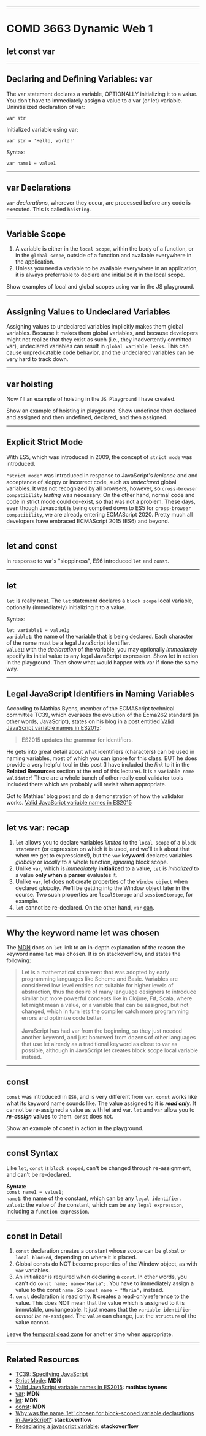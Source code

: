 


<Head>
    <title>COMD 3663 Dynamic Web 1: let const var</title>
    <meta name='viewport' content='width=device-width, initial-scale=1, shrink-to-fit=no'/>
</Head>

---

<div style={{width: '90%'}}>
    <h1>COMD 3663 Dynamic Web 1</h1>
    <h2 class="lowercase">let const var</h2>
</div>

---

<div style={{width: "90%"}}>
    <h2>Declaring and Defining Variables: var</h2>
    <p>
        The var statement declares a variable, OPTIONALLY initializing it to a value. You don't have to immediately assign a value to a  var (or let) variable. Uninitialized declaration of var:
    </p>
    <code style={{color: "#cc0487"}}>var str</code>
    <p>Initialized variable using var:</p>
    <code style={{color: "#cc0487"}}>var str = 'Hello, world!'</code>
    <p>Syntax:</p>
    <code style={{color: "#cc0487"}}>var name1 = value1</code>
</div>

---

<div style={{width: "90%"}}>
    <h2> var Declarations</h2>
    <p>
        <code style={{color: "#cc0487"}}>var</code> <em>declarations</em>, wherever they occur, are processed before any code is executed. This is called <code style={{color: "#cc0487"}}>hoisting</code>.
    </p>
</div>

---

<div style={{width: "90%"}}>
    <h2>Variable Scope</h2>
    <ol>
        <li>
            A variable is either in the <code style={{color: "#cc0487"}}>local scope</code>, within the body of a function, or in the <code style={{color: "#cc0487"}}>global scope</code>, outside of a function and available everywhere in the application.
        </li>
        <li>
            Unless you need a variable to be available everywhere in an application, it is always preferrable to declare and initialize it in the local scope.
        </li>
    </ol>
    <Notes style={{color: "#fff"}}>
        Show examples of local and global scopes using var in the JS playground.
    </Notes>
</div>

---

<div style={{width: "90%"}}>
    <h2>Assigning Values to Undeclared Variables</h2>
    <p>
        Assigning values to undeclared variables implicitly makes them global variables. Because it makes them global variables, and because developers might not realize that they exist as such (i.e., they inadvertently ommitted var), undeclared variables can result in <code style={{color: "#cc0487"}}>global variable leaks</code>. This can cause unpredicatable code behavior, and the undeclared variables can be very hard to track down.
    </p>
</div>

---

<div style={{width: "90%"}}>
    <h2>var hoisting</h2>
    <p>
        Now I'll an example of hoisting in the <code style={{color: "#cc0487"}}>JS Playground</code> I have created.
    </p>
    <Notes>
        Show an example of hoisting in playground. Show undefined then declared and assigned and then undefined, declared, and then assigned.
    </Notes>
</div>

---

<div style={{width: "90%"}}>
    <h2>Explicit Strict Mode</h2>
    <p>
        With ES5, which was introduced in 2009, the concept of <code style={{color: "#cc0487"}}>strict mode</code> was introduced.
    </p>
    <p>
        <code style={{color: "#cc0487"}}>"strict mode"</code> was introduced in response to JavaScript's <em>lenience</em> and and acceptance of sloppy or incorrect code, such as <em>undeclared</em> global variables. It was not recognized by all browsers, however, so <code style={{color: "#cc0487"}}>cross-browser compatibility</code> <em>testing</em> was necessary. On the other hand, normal code and code in strict mode could co-exist, so that was not a problem. These days, even though Javascript is being compiled down to ES5 for <code style={{color: "#cc0487"}}>cross-browser compatibility</code>, we are already entering ECMAScript 2020. Pretty much all developers have embraced ECMAScript 2015 (ES6) and beyond.
    </p>
</div>

---

<div style={{width: "90%"}}>
    <h2>let and const</h2>
    <p>
        In response to var's "sloppiness", ES6 introduced <code style={{color: "#cc0487"}}>let</code> and <code style={{color: "#cc0487"}}>const</code>.
    </p>
</div>

---

<div style={{width: "90%"}}>
    <h2>let</h2>
    <p>
        <code style={{color: "#cc0487"}}>let</code> is really neat. The <code style={{color: "#cc0487"}}>let</code> statement declares a <code style={{color: "#cc0487"}}>block scope</code> local variable, optionally (immediately) initializing it to a value.
    </p>
    <p>Syntax:</p>
    <code style={{color: "#cc0487"}}>let variable1 = value1;</code><br/>
    <code style={{color: "#cc0487"}}>variable1</code>: the name of the variable that is being declared. Each character of the name must be a legal JavaScript identifier.<br/>
    <code style={{color: "#cc0487"}}>value1</code>: with the <em>declaration</em> of the variable, you may optionally <em>immediately</em> specify its initial value to any legal JavaScript expression.
    <Notes style={{color: "#fff"}}>
        Show let in action in the playground. Then show what would happen with var if done the same way.
    </Notes>
</div>

---

<div style={{width: "90%"}}>
    <h2>Legal JavaScript Identifiers in Naming Variables</h2>
    <p>
        According to Mathias Byens, member of the ECMAScript technical committee TC39, which oversees the evolution of the Ecma262 standard (in other words, JavaScript), states on his blog in a post entitled <a href="https://mathiasbynens.be/notes/javascript-identifiers-es6" target="_blank">Valid JavaScript variable names in ES2015</a>:
        <blockquote>
            ES2015 updates the grammar for identifiers.
        </blockquote>
    </p>
    <p>
        He gets into great detail about what identifiers (characters) can be used in naming variables, most of which you can ignore for this class. BUT he does provide a very helpful tool in this post (I have included the <em>link</em> to it in the <strong>Related Resources</strong> section at the end of this lecture). It is a <code style={{color: "#cc0487"}}>variable name validator</code>! There are a whole bunch of other really cool validator tools included there which we probably will revisit when appropriate.
    </p>
    <Notes style={{color: "#fff"}}>
        Got to Mathias' blog post and do a demonstration of how the validator works. <a href="https://mathiasbynens.be/notes/javascript-identifiers-es6" target="_blank">Valid JavaScript variable names in ES2015</a>
    </Notes>
</div>

---

<div style={{width: "90%"}}>
    <h2>let vs var: recap</h2>
    <ol>
        <li>
            <code style={{color: "#cc0487"}}>let</code> allows you to declare variables <em>limited</em> to the <code style={{color: "#cc0487"}}>local scope</code> of a <code style={{color: "#cc0487"}}>block statement</code> (or expression on which it is used, and we'll talk about that when we get to expressions!), but the <code style={{color: "#cc0487"}}>var</code> <b>keyword</b> declares variables <em>globally</em> or <em>locally</em> to a whole function, <em>ignoring</em> block scope.
        </li>
        <li>
            Unlike <code style={{color: "#cc0487"}}>var</code>, which is <em>immediately</em> <strong>initialized</strong> to a value, <code style={{color: "#cc0487"}}>let</code> is <em>initialized</em> to a value <strong>only when</strong> a <strong>parser</strong> evaluates it.
        </li>
        <li>
            Unlike <code style={{color: "#cc0487"}}>var</code>, let does not create properties of the <code style={{color: "#cc0487"}}>Window object</code> when declared <em>globally</em>. We'll be getting into the Window object later in the course. Two such properties are <code style={{color: "#cc0487"}}>localStorage</code> and <code style={{color: "#cc0487"}}>sessionStorage</code>, for example.
        </li>
        <li><code style={{color: "#cc0487"}}>let</code> cannot be re-declared. On the other hand, <code style={{color: "#cc0487"}}>var</code> <a href="https://stackoverflow.com/questions/6888506/redeclaring-a-javascript-variable" target="_blank">can</a>.</li>
    </ol>
</div>

---

<div style={{width: "90%"}}>
    <h2>Why the keyword name let was chosen</h2>
    <p>
        The <a href="https://developer.mozilla.org/en-US/docs/Web/JavaScript/Reference/Statements/let" target="_blank">MDN</a> docs on <code style={{color: "#cc0487"}}>let</code> link to an in-depth explanation of the reason the keyword name <code style={{color: "#cc0487"}}>let</code> was chosen. It is on stackoverflow, and states the following:
    </p>
    <blockquote>
        Let is a mathematical statement that was adopted by early programming languages like Scheme and Basic. Variables are considered low level entities not suitable for higher levels of abstraction, thus the desire of many language designers to introduce similar but more powerful concepts like in Clojure, F#, Scala, where let might mean a value, or a variable that can be assigned, but not changed, which in turn lets the compiler catch more programming errors and optimize code better.<br/>
        <br/>
        JavaScript has had var from the beginning, so they just needed another keyword, and just borrowed from dozens of other languages that use let already as a traditional keyword as close to var as possible, although in JavaScript let creates block scope local variable instead.
    </blockquote>
</div>

---

<div style={{width: "90%"}}>
    <h2>const</h2>
    <p>
        <code style={{color: "#cc0487"}}>const</code> was introduced in <code style={{color: "#cc0487"}}>ES6</code>, and is very different from <code style={{color: "#cc0487"}}>var</code>. <code style={{color: "#cc0487"}}>const</code> works like what its keyword name sounds like. The value assigned to it is <em><strong>read only</strong></em>. It cannot be re-assigned a value as with let and var. <code style={{color: "#cc0487"}}>let</code> and <code style={{color: "#cc0487"}}>var</code> allow you to <em><strong>re-assign</strong></em> <strong>values</strong> to them. <code style={{color: "#cc0487"}}>const</code> does not.
    </p>
    <Notes style={{color: "#fff"}}>
        Show an example of const in action in the playground.
    </Notes>
</div>

---

<div style={{width: "90%"}}>
    <h2>const Syntax</h2>
    <p>
        Like <code style={{color: "#cc0487"}}>let</code>, <code style={{color: "#cc0487"}}>const</code> is <code style={{color: "#cc0487"}}>block scoped</code>, can't be changed through re-assignment, and can't be re-declared.
    </p>
    <strong>Syntax:</strong><br/>
    <code style={{color: "#cc0487"}}>const name1 = value1;</code><br/>
    <code style={{color: "#cc0487"}}>name1</code>: the name of the constant, which can be any <code style={{color: "#cc0487"}}>legal identifier</code>.<br/>
    <code style={{color: "#cc0487"}}>value1</code>: the value of the constant, which can be any <code style={{color: "#cc0487"}}>legal expression</code>, including a <code style={{color: "#cc0487"}}>function expression</code>.
</div>

---

<div style={{width: "90%"}}>
    <h2>const in Detail</h2>
    <ol>
        <li>
            <code>const</code> declaration creates a constant whose scope can be <code style={{color: "#cc0487"}}>global</code> or <code style={{color: "#cc0487"}}>local blocked</code>, depending on where it is placed.
        </li>
        <li>
            Global consts do NOT become properties of the Window object, as with <code style={{color: "#cc0487"}}>var</code> variables.
        </li>
        <li>
            An initializer is required when declaring a <code style={{color: "#cc0487"}}>const</code>. In other words, you can't do <code style={{color: "#cc0487"}}>const name; name="Maria";</code>. You have to immediately assign a value to the const <code style={{color: "#cc0487"}}>name</code>. So <code style={{color: "#cc0487"}}>const name = "Maria";</code> instead.
        </li>
        <li>
            <code style={{color: "#cc0487"}}>const</code> declaration is read only. It creates a read-only reference to the value. This does NOT mean that the value which is assigned to it is immutable, unchangeable. It just means that the <code style={{color: "#cc0487"}}>variable identifier</code> <em>cannot be</em> <code style={{color: "#cc0487"}}>re-assigned</code>. The <code style={{color: "#cc0487"}}>value</code> can change, just the <code style={{color: "#cc0487"}}>structure</code> of the value cannot.
        </li>
    </ol>
    <Notes style={{color: "#fff"}}>
        Leave the <a href="https://developer.mozilla.org/en-US/docs/Web/JavaScript/Reference/Statements/let#Temporal_dead_zone" target="_blank">temporal dead zone</a> for another time when appropriate.
    </Notes>
</div>

---

<div style={{width: "90%"}}>
    <h2>Related Resources</h2>
    <ul>
        <li>
            <a href="https://tc39.es/">TC39: Specifying JavaScript</a>
        </li>
        <li>
            <a href="https://developer.mozilla.org/en-US/docs/Web/JavaScript/Reference/Strict_mode">Strict Mode</a>: <strong>MDN</strong>
        </li>
        <li>
            <a href="https://mathiasbynens.be/notes/javascript-identifiers-es6">Valid JavaScript variable names in ES2015</a>: <strong>mathias bynens</strong>
        </li>
        <li>
            <a href="https://developer.mozilla.org/en-US/docs/Web/JavaScript/Reference/Statements/var">var</a>: <strong>MDN</strong>
        </li>
        <li>
            <a href="https://developer.mozilla.org/en-US/docs/Web/JavaScript/Reference/Statements/let">let</a>: <strong>MDN</strong>
        </li>
        <li>
            <a href="https://developer.mozilla.org/en-US/docs/Web/JavaScript/Reference/Statements/const">const</a>: <strong>MDN</strong>
        </li>
        <li>
            <a href="https://stackoverflow.com/questions/37916940/why-was-the-name-let-chosen-for-block-scoped-variable-declarations-in-javascri">Why was the name 'let' chosen for block-scoped variable declarations in JavaScript?</a>: <strong>stackoverflow</strong>
        </li>
        <li><a href="https://stackoverflow.com/questions/6888506/redeclaring-a-javascript-variable">Redeclaring a javascript variable</a>: <strong>stackoverflow</strong></li>
    </ul>
</div>